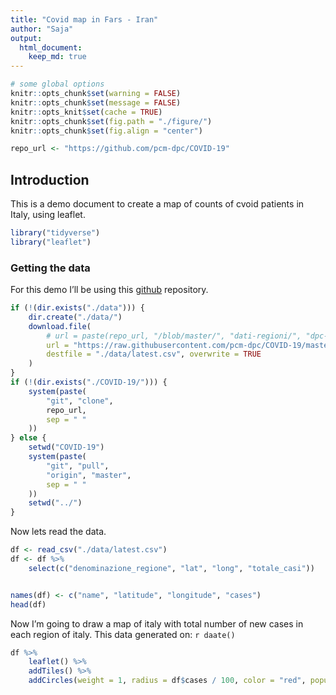 ```yaml
---
title: "Covid map in Fars - Iran"
author: "Saja"
output: 
  html_document:
    keep_md: true
---
```

```r
# some global options
knitr::opts_chunk$set(warning = FALSE)
knitr::opts_chunk$set(message = FALSE)
knitr::opts_knit$set(cache = TRUE)
knitr::opts_chunk$set(fig.path = "./figure/")
knitr::opts_chunk$set(fig.align = "center")

repo_url <- "https://github.com/pcm-dpc/COVID-19"
```


## Introduction
This is a demo document to create a map of counts of cvoid patients in Italy, using leaflet.


```r
library("tidyverse")
library("leaflet")
```

### Getting the data

For this demo I'll be using this [github][1] repository.

```r
if (!(dir.exists("./data"))) {
    dir.create("./data/")
    download.file(
        # url = paste(repo_url, "/blob/master/", "dati-regioni/", "dpc-covid19-ita-regioni.csv", sep = "/"),
        url = "https://raw.githubusercontent.com/pcm-dpc/COVID-19/master/dati-regioni/dpc-covid19-ita-regioni-latest.csv",
        destfile = "./data/latest.csv", overwrite = TRUE
    )
}
if (!(dir.exists("./COVID-19/"))) {
    system(paste(
        "git", "clone",
        repo_url,
        sep = " "
    ))
} else {
    setwd("COVID-19")
    system(paste(
        "git", "pull",
        "origin", "master",
        sep = " "
    ))
    setwd("../")
}
```

Now lets read the data.

```r
df <- read_csv("./data/latest.csv")
df <- df %>%
    select(c("denominazione_regione", "lat", "long", "totale_casi"))


names(df) <- c("name", "latitude", "longitude", "cases")
head(df)
```

Now I'm going to draw a map of italy with total number of new cases in each region of italy. This data generated on: `r daate()`

```r
df %>%
    leaflet() %>%
    addTiles() %>%
    addCircles(weight = 1, radius = df$cases / 100, color = "red", popup = df$name)
```

[1]: `r repo_url` "Health Ministery"